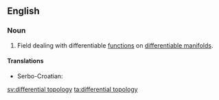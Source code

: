 ==English==

{{wikipedia}}

===Noun===
{{en-noun|-}}

# {{mathematics}} Field dealing with differentiable [[function]]s on [[differentiable manifold]]s.

====Translations====
{{trans-top|differential topology}}
* Serbo-Croatian: {{t-|sh|diferencijalna topologija|f}}
{{trans-mid}}
{{trans-bottom}}

[[sv:differential topology]]
[[ta:differential topology]]